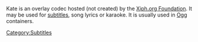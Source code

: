{{Mux|id=kate|for=[[Ogg]]}}
{{Xiph|OggKate}}
Kate is an overlay codec hosted (not created) by the [[Xiph.org Foundation]]. It may be used for [[subtitles]], song lyrics or karaoke. It is usually used in [[Ogg]] containers.

[[Category:Subtitles]]